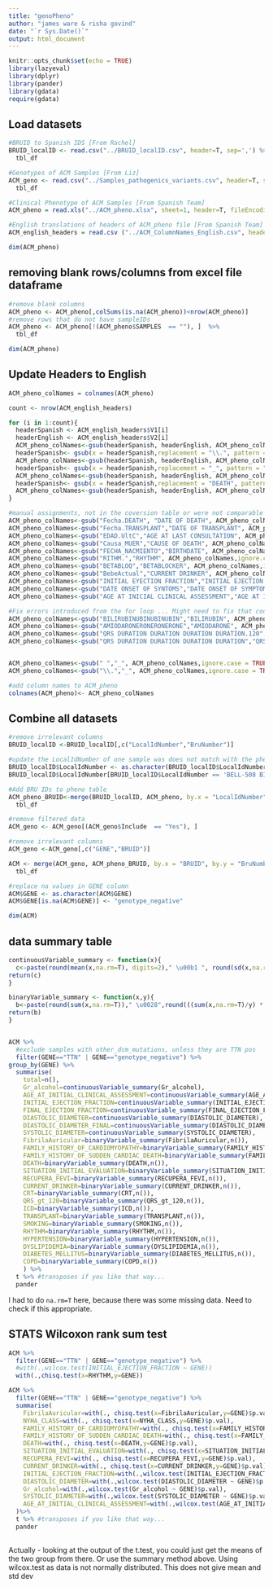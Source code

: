 ```yaml
---
title: "genoPheno"
author: "james ware & risha govind"
date: "`r Sys.Date()`"
output: html_document
---
```


```r
knitr::opts_chunk$set(echo = TRUE)
library(lazyeval)
library(dplyr)
library(pander)
library(gdata)
require(gdata)
```

## Load datasets
```r

#BRUID to Spanish IDS [From Rachel]
BRUID_localID <- read.csv("../BRUID_localID.csv", header=T, sep=',') %>%
  tbl_df

#Genotypes of ACM Samples [From Liz]
ACM_geno <- read.csv("../Samples_pathogenics_variants.csv", header=T, sep=',') %>%
  tbl_df

#Clinical Phenotype of ACM Samples [From Spanish Team]
ACM_pheno = read.xls("../ACM_pheno.xlsx", sheet=1, header=T, fileEncoding="latin1") 

#English translations of headers of ACM_pheno file [From Spanish Team]
ACM_english_headers = read.csv ("../ACM_ColumnNames_English.csv", header = FALSE, sep=',', fileEncoding="latin1")

dim(ACM_pheno)
```

## removing blank rows/columns from excel file dataframe
```r

#remove blank columns
ACM_pheno <- ACM_pheno[,colSums(is.na(ACM_pheno))<nrow(ACM_pheno)]
#remove rows that do not have sampleIDs
ACM_pheno <- ACM_pheno[!(ACM_pheno$SAMPLES  == ""), ]  %>%
  tbl_df

dim(ACM_pheno)


```

## Update Headers to English 
```r

ACM_pheno_colNames = colnames(ACM_pheno)

count <- nrow(ACM_english_headers)

for (i in 1:count){
  headerSpanish <- ACM_english_headers$V1[i]
  headerEnglish <- ACM_english_headers$V2[i]
  ACM_pheno_colNames<-gsub(headerSpanish, headerEnglish, ACM_pheno_colNames,ignore.case = TRUE)
  headerSpanish<- gsub(x = headerSpanish,replacement = "\\.", pattern = " ")
  ACM_pheno_colNames<-gsub(headerSpanish, headerEnglish, ACM_pheno_colNames,ignore.case = TRUE)
  headerSpanish<- gsub(x = headerSpanish,replacement = "_", pattern = " ")
  ACM_pheno_colNames<-gsub(headerSpanish, headerEnglish, ACM_pheno_colNames,ignore.case = TRUE)
  headerSpanish<- gsub(x = headerSpanish,replacement = "DEATH", pattern = "MUERTE")
  ACM_pheno_colNames<-gsub(headerSpanish, headerEnglish, ACM_pheno_colNames,ignore.case = TRUE)  
}

#manual assignments, not in the coversion table or were not comparable due to typos
ACM_pheno_colNames<-gsub("Fecha.DEATH", "DATE OF DEATH", ACM_pheno_colNames,ignore.case = TRUE)
ACM_pheno_colNames<-gsub("Fecha.TRANSPLANT","DATE OF TRANSPLANT", ACM_pheno_colNames,ignore.case = TRUE)
ACM_pheno_colNames<-gsub("EDAD.UltC","AGE AT LAST CONSULTATION", ACM_pheno_colNames,ignore.case = TRUE)
ACM_pheno_colNames<-gsub("Causa_MUER","CAUSE OF DEATH", ACM_pheno_colNames,ignore.case = TRUE)
ACM_pheno_colNames<-gsub("FECHA_NACMIENTO","BIRTHDATE", ACM_pheno_colNames,ignore.case = TRUE)
ACM_pheno_colNames<-gsub("RITHM.","RHYTHM", ACM_pheno_colNames,ignore.case = TRUE)
ACM_pheno_colNames<-gsub("BETABLOQ","BETABLOCKER", ACM_pheno_colNames,ignore.case = TRUE)
ACM_pheno_colNames<-gsub("BebeActual","CURRENT DRINKER", ACM_pheno_colNames,ignore.case = TRUE)
ACM_pheno_colNames<-gsub("INITIAL EYECTION FRACTION","INITIAL EJECTION FRACTION", ACM_pheno_colNames,ignore.case = TRUE)
ACM_pheno_colNames<-gsub("DATE ONSET OF SYNTOMS","DATE ONSET OF SYMPTOMS", ACM_pheno_colNames,ignore.case = TRUE)
ACM_pheno_colNames<-gsub("AGE AT INICIAL CLINICAL ASSESSMENT","AGE AT INITIAL CLINICAL ASSESSMENT", ACM_pheno_colNames,ignore.case = TRUE)

#Fix errors introduced from the for loop ... Might need to fix that code
ACM_pheno_colNames<-gsub("BILIRUBINUBINUBINUBIN","BILIRUBIN", ACM_pheno_colNames,ignore.case = TRUE)
ACM_pheno_colNames<-gsub("AMIODARONERONERONERONE","AMIODARONE", ACM_pheno_colNames,ignore.case = TRUE)
ACM_pheno_colNames<-gsub("QRS DURATION DURATION DURATION DURATION.120","QRS_gt_120", ACM_pheno_colNames,ignore.case = TRUE)
ACM_pheno_colNames<-gsub("QRS DURATION DURATION DURATION DURATION","QRS DURATION", ACM_pheno_colNames,ignore.case = TRUE)


ACM_pheno_colNames<-gsub(" ","_", ACM_pheno_colNames,ignore.case = TRUE)
ACM_pheno_colNames<-gsub("\\.","_", ACM_pheno_colNames,ignore.case = TRUE)

#add column names to ACM_pheno
colnames(ACM_pheno)<- ACM_pheno_colNames

```

## Combine all datasets
```r

#remove irrelevant columns 
BRUID_localID <-BRUID_localID[,c("LocalIdNumber","BruNumber")]

#update the LocalIdNumber of one sample was does not match with the pheno file 
BRUID_localID$LocalIdNumber <- as.character(BRUID_localID$LocalIdNumber)
BRUID_localID$LocalIdNumber[BRUID_localID$LocalIdNumber == 'BELL-508 BIS'] <- "BELL-508"

#Add BRU IDs to pheno table
ACM_pheno_BRUID<-merge(BRUID_localID, ACM_pheno, by.x = "LocalIdNumber", by.y = "SAMPLES", all = TRUE) %>%
  tbl_df

#remove filtered data  
ACM_geno <- ACM_geno[(ACM_geno$Include  == "Yes"), ]

#remove irrelevant columns 
ACM_geno <-ACM_geno[,c("GENE","BRUID")]

ACM <- merge(ACM_geno, ACM_pheno_BRUID, by.x = "BRUID", by.y = "BruNumber", all = TRUE) %>%
  tbl_df

#replace na values in GENE column 
ACM$GENE <- as.character(ACM$GENE)
ACM$GENE[is.na(ACM$GENE)] <- "genotype_negative"

dim(ACM)

```



## data summary table 
```r

continuousVariable_summary <- function(x){
  c<-paste(round(mean(x,na.rm=T), digits=2)," \u00b1 ", round(sd(x,na.rm=T)), sep="")
return(c)
}

binaryVariable_summary <- function(x,y){
  b<-paste(round(sum(x,na.rm=T))," \u0028",round(((sum(x,na.rm=T)/y) * 100), digits=1),"\u0029", sep="")
return(b)
}


ACM %>%
  #exclude samples with other_dcm_mutations, unless they are TTN pos
  filter(GENE=="TTN" | GENE=="genotype_negative") %>% 
group_by(GENE) %>%
  summarise(
    total=n(),
    Gr_alcohol=continuousVariable_summary(Gr_alcohol),
    AGE_AT_INITIAL_CLINICAL_ASSESSMENT=continuousVariable_summary(AGE_AT_INITIAL_CLINICAL_ASSESSMENT),
    INITIAL_EJECTION_FRACTION=continuousVariable_summary(INITIAL_EJECTION_FRACTION),
    FINAL_EJECTION_FRACTION=continuousVariable_summary(FINAL_EJECTION_FRACTION),
    DIASTOLIC_DIAMETER=continuousVariable_summary(DIASTOLIC_DIAMETER),
    DIASTOLIC_DIAMETER_FINAL=continuousVariable_summary(DIASTOLIC_DIAMETER_FINAL),
    SYSTOLIC_DIAMETER=continuousVariable_summary(SYSTOLIC_DIAMETER),
    FibrilaAuricular=binaryVariable_summary(FibrilaAuricular,n()),
    FAMILY_HISTORY_OF_CARDIOMYOPATHY=binaryVariable_summary(FAMILY_HISTORY_OF_CARDIOMYOPATHY,n()),
    FAMILY_HISTORY_OF_SUDDEN_CARDIAC_DEATH=binaryVariable_summary(FAMILY_HISTORY_OF_SUDDEN_CARDIAC_DEATH,n()),
    DEATH=binaryVariable_summary(DEATH,n()),
    SITUATION_INITIAL_EVALUATION=binaryVariable_summary(SITUATION_INITIAL_EVALUATION,n()),
    RECUPERA_FEVI=binaryVariable_summary(RECUPERA_FEVI,n()),
    CURRENT_DRINKER=binaryVariable_summary(CURRENT_DRINKER,n()),
    CRT=binaryVariable_summary(CRT,n()),
    QRS_gt_120=binaryVariable_summary(QRS_gt_120,n()),
    ICD=binaryVariable_summary(ICD,n()),
    TRANSPLANT=binaryVariable_summary(TRANSPLANT,n()),
    SMOKING=binaryVariable_summary(SMOKING,n()),
    RHYTHM=binaryVariable_summary(RHYTHM,n()),
    HYPERTENSION=binaryVariable_summary(HYPERTENSION,n()),
    DYSLIPIDEMIA=binaryVariable_summary(DYSLIPIDEMIA,n()),
    DIABETES_MELLITUS=binaryVariable_summary(DIABETES_MELLITUS,n()),
    COPD=binaryVariable_summary(COPD,n())
    ) %>%
  t %>% #transposes if you like that way...
  pander
```

I had to do `na.rm=T` here, because there was some missing data. Need to check if this appropriate.

## STATS Wilcoxon rank sum test 
```r



ACM %>%
  filter(GENE=="TTN" | GENE=="genotype_negative") %>%
  #with(.,wilcox.test(INITIAL_EJECTION_FRACTION ~ GENE))
  with(.,chisq.test(x=RHYTHM,y=GENE))
```

```r
ACM %>%
  filter(GENE=="TTN" | GENE=="genotype_negative") %>%
  summarise(
    FibrilaAuricular=with(., chisq.test(x=FibrilaAuricular,y=GENE)$p.val),
    NYHA_CLASS=with(., chisq.test(x=NYHA_CLASS,y=GENE)$p.val),
    FAMILY_HISTORY_OF_CARDIOMYOPATHY=with(., chisq.test(x=FAMILY_HISTORY_OF_CARDIOMYOPATHY,y=GENE)$p.val),
    FAMILY_HISTORY_OF_SUDDEN_CARDIAC_DEATH=with(., chisq.test(x=FAMILY_HISTORY_OF_SUDDEN_CARDIAC_DEATH,y=GENE)$p.val),
    DEATH=with(., chisq.test(x=DEATH,y=GENE)$p.val),
    SITUATION_INITIAL_EVALUATION=with(., chisq.test(x=SITUATION_INITIAL_EVALUATION,y=GENE)$p.val),
    RECUPERA_FEVI=with(., chisq.test(x=RECUPERA_FEVI,y=GENE)$p.val),
    CURRENT_DRINKER=with(., chisq.test(x=CURRENT_DRINKER,y=GENE)$p.val),
    INITIAL_EJECTION_FRACTION=with(.,wilcox.test(INITIAL_EJECTION_FRACTION ~ GENE)$p.val),
    DIASTOLIC_DIAMETER=with(.,wilcox.test(DIASTOLIC_DIAMETER ~ GENE)$p.val),
    Gr_alcohol=with(.,wilcox.test(Gr_alcohol ~ GENE)$p.val),
    SYSTOLIC_DIAMETER=with(.,wilcox.test(SYSTOLIC_DIAMETER ~ GENE)$p.val),
    AGE_AT_INITIAL_CLINICAL_ASSESSMENT=with(.,wilcox.test(AGE_AT_INITIAL_CLINICAL_ASSESSMENT ~ GENE)$p.val)
  )%>%
  t %>% #transposes if you like that way...
  pander
  
```



Actually - looking at the output of the t.test, you could just get the means of the two group from there.  Or use the summary method above. Using wilcox.test as data is not normally distributed. This does not give mean and std dev

